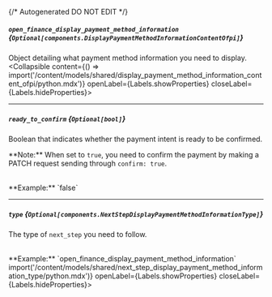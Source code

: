 {/* Autogenerated DO NOT EDIT  */}

##### `open_finance_display_payment_method_information` *{`Optional[components.DisplayPaymentMethodInformationContentOfpi]`}*
Object detailing what payment method information you need to display.
<Collapsible content={() => import('/content/models/shared/display_payment_method_information_content_ofpi/python.mdx')} openLabel={Labels.showProperties} closeLabel={Labels.hideProperties}>
</Collapsible>

---
##### `ready_to_confirm` *{`Optional[bool]`}*
Boolean that indicates whether the payment intent is ready to be confirmed. 

  \*\*Note:\*\* When set to `true`, you need to confirm the payment by making a PATCH request sending through `confirm: true`.

<br/>
**Example:** `false`

---
##### `type` *{`Optional[components.NextStepDisplayPaymentMethodInformationType]`}*
The type of `next_step` you need to follow.

<br/>
**Example:** `open_finance_display_payment_method_information`
<Collapsible content={() => import('/content/models/shared/next_step_display_payment_method_information_type/python.mdx')} openLabel={Labels.showProperties} closeLabel={Labels.hideProperties}>
</Collapsible>


